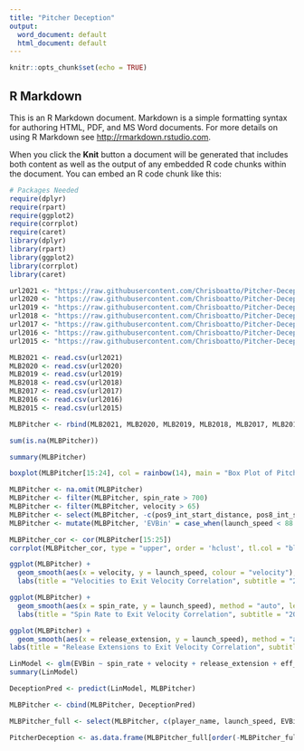 ```yaml
---
title: "Pitcher Deception"
output:
  word_document: default
  html_document: default
---
```


```r
knitr::opts_chunk$set(echo = TRUE)
```

## R Markdown

This is an R Markdown document. Markdown is a simple formatting syntax for authoring HTML, PDF, and MS Word documents. For more details on using R Markdown see <http://rmarkdown.rstudio.com>.

When you click the **Knit** button a document will be generated that includes both content as well as the output of any embedded R code chunks within the document. You can embed an R code chunk like this:

```r
# Packages Needed
require(dplyr)
require(rpart)
require(ggplot2)
require(corrplot)
require(caret)
library(dplyr)
library(rpart)
library(ggplot2)
library(corrplot)
library(caret)
```

```r
url2021 <- "https://raw.githubusercontent.com/Chrisboatto/Pitcher-Deception/main/2021_MLB.csv"
url2020 <- "https://raw.githubusercontent.com/Chrisboatto/Pitcher-Deception/main/2020_MLB.csv"
url2019 <- "https://raw.githubusercontent.com/Chrisboatto/Pitcher-Deception/main/2019_MLB.csv"
url2018 <- "https://raw.githubusercontent.com/Chrisboatto/Pitcher-Deception/main/2018_MLB.csv"
url2017 <- "https://raw.githubusercontent.com/Chrisboatto/Pitcher-Deception/main/2017_MLB.csv"
url2016 <- "https://raw.githubusercontent.com/Chrisboatto/Pitcher-Deception/main/2016_MLB.csv"
url2015 <- "https://raw.githubusercontent.com/Chrisboatto/Pitcher-Deception/main/2015_MLB.csv"
```

```r
MLB2021 <- read.csv(url2021)
MLB2020 <- read.csv(url2020)
MLB2019 <- read.csv(url2019)
MLB2018 <- read.csv(url2018)
MLB2017 <- read.csv(url2017)
MLB2016 <- read.csv(url2016)
MLB2015 <- read.csv(url2015)
```

```r
MLBPitcher <- rbind(MLB2021, MLB2020, MLB2019, MLB2018, MLB2017, MLB2016, MLB2015)
```

```r
sum(is.na(MLBPitcher))
```

```r
summary(MLBPitcher)
```

```r
boxplot(MLBPitcher[15:24], col = rainbow(14), main = "Box Plot of Pitcher Metrics", xlab = "Categories", ylab = "Scores")
```

```r
MLBPitcher <- na.omit(MLBPitcher)
MLBPitcher <- filter(MLBPitcher, spin_rate > 700)
MLBPitcher <- filter(MLBPitcher, velocity > 65)
MLBPitcher <- select(MLBPitcher, -c(pos9_int_start_distance, pos8_int_start_distance, pos7_int_start_distance, pos6_int_start_distance, pos5_int_start_distance, pos4_int_start_distance, pos3_int_start_distance))
MLBPitcher <- mutate(MLBPitcher, 'EVBin' = case_when(launch_speed < 88.25 ~ 1, launch_speed >= 88.25 ~ 0))
```

```r
MLBPitcher_cor <- cor(MLBPitcher[15:25])
corrplot(MLBPitcher_cor, type = "upper", order = 'hclust', tl.col = "blue")
```

```r
ggplot(MLBPitcher) +
  geom_smooth(aes(x = velocity, y = launch_speed, colour = "velocity"), method = "auto", level = 0.9) +   geom_smooth(aes(x = effective_speed, y = launch_speed, colour = "effective velocity"), method = "auto", level = 0.9) +
  labs(title = "Velocities to Exit Velocity Correlation", subtitle = "2015 - 2021 MLB Seasons", x = "Velocities", y = "Exit Velocity", colour = "Velocities")
```

```r
ggplot(MLBPitcher) +
  geom_smooth(aes(x = spin_rate, y = launch_speed), method = "auto", level = 0.9, colour = "purple") +
  labs(title = "Spin Rate to Exit Velocity Correlation", subtitle = "2015 - 2021 MLB Seasons", x = "Spin Rate", y = "Exit Velocity")
```

```r
ggplot(MLBPitcher) +
  geom_smooth(aes(x = release_extension, y = launch_speed), method = "auto", level = 0.9, colour = "Orange") +
labs(title = "Release Extensions to Exit Velocity Correlation", subtitle = "2015 - 2021 MLB Seasons", x = "Release Extension", y = "Exit Velocity")
```

```r
LinModel <- glm(EVBin ~ spin_rate + velocity + release_extension + eff_min_vel + effective_speed + total_pitches, data = MLBPitcher, family = 'binomial')
summary(LinModel)
```

```r
DeceptionPred <- predict(LinModel, MLBPitcher)
```

```r
MLBPitcher <- cbind(MLBPitcher, DeceptionPred)
```

```r
MLBPitcher_full <- select(MLBPitcher, c(player_name, launch_speed, EVBin, DeceptionPred, velocity, spin_rate, release_extension, effective_speed, eff_min_vel, total_pitches))

PitcherDeception <- as.data.frame(MLBPitcher_full[order(-MLBPitcher_full$DeceptionPred),])
```